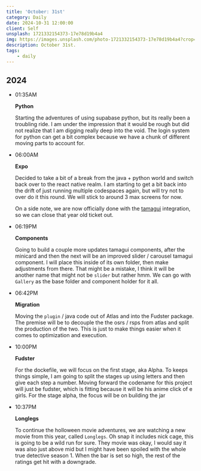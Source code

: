 ```yaml
---
title: 'October: 31st'
category: Daily
date: 2024-10-31 12:00:00
client: Self
unsplash: 1721332154373-17e78d19b4a4
img: https://images.unsplash.com/photo-1721332154373-17e78d19b4a4?crop=entropy&cs=srgb&fm=jpg&ixid=MnwzNjM5Nzd8MHwxfHJhbmRvbXx8fHx8fHx8fDE2ODE3NDg2ODY&ixlib=rb-4.0.3&q=85
description: October 31st.
tags:
    - daily
---
```



## 2024

-   01:35AM

    **Python**

    Starting the adventures of using supabase python, but its really been a troubling ride.
    I am under the impression that it would be rough but did not realize that I am digging really deep into the void.
    The login system for python can get a bit complex because we have a chunk of different moving parts to account for.

-   06:00AM

    **Expo**

    Decided to take a bit of a break from the java + python world and switch back over to the react native realm.
    I am starting to get a bit back into the drift of just running multiple codespaces again, but will try not to over do it this round.
    We will stick to around 3 max screens for now.

    On a side note, we are now officially done with the [tamagui](https://github.com/KBVE/kbve/issues/786) integration, so we can close that year old ticket out.

-   06:19PM

    **Components**

    Going to build a couple more updates tamagui components, after the minicard and then the next will be an improved slider / carousel tamagui component.
    I will place this inside of its own folder, then make adjustments from there.
    That might be a mistake, I think it will be another name that might not be `slider` but rather hmm.
    We can go with `Gallery` as the base folder and component holder for it all.

-   06:42PM

    **Migration**

    Moving the `plugin` / java code out of Atlas and into the Fudster package.
    The premise will be to decouple the the osrs / rsps from atlas and split the production of the two.
    This is just to make things easier when it comes to optimization and execution.

-   10:00PM

    **Fudster**
    
    For the dockefile, we will focus on the first stage, aka Alpha.
    To keeps things simple, I am going to split the stages up using letters and then give each step a number.
    Moving forward the codename for this project will just be fudster, which is fitting because it will be his anime click of e girls.
    For the stage alpha, the focus will be on building the jar 

-   10:37PM

    **Longlegs**

    To continue the holloween movie adventures, we are watching a new movie from this year, called `Longlegs`.
    Oh snap it includes nick cage, this is going to be a wild run for sure.
    They movie was okay, I would say it was also just above mid but I might have been spoiled with the whole true detective season 1.
    When the bar is set so high, the rest of the ratings get hit with a downgrade.

<Adsense />